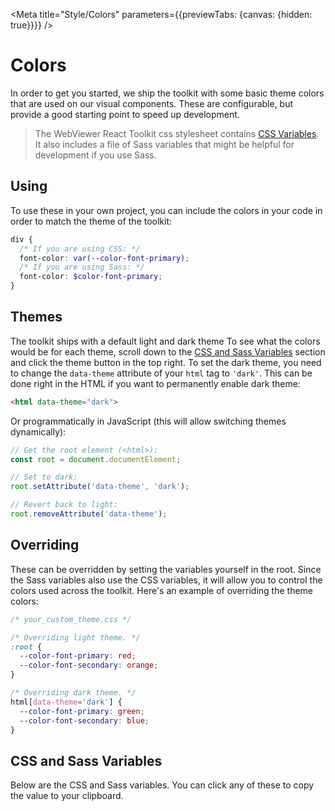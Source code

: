 
<Meta title="Style/Colors" parameters={{previewTabs: {canvas: {hidden: true}}}} />

# Colors

In order to get you started, we ship the toolkit with some basic theme colors
that are used on our visual components. These are configurable, but provide a
good starting point to speed up development.

> The WebViewer React Toolkit css stylesheet contains
> [CSS Variables](https://developer.mozilla.org/en-US/docs/Web/CSS/Using_CSS_custom_properties).
> It also includes a file of Sass variables that might be helpful for development
> if you use Sass.

## Using

To use these in your own project, you can include the colors in your code in
order to match the theme of the toolkit:

```scss
div {
  /* If you are using CSS: */
  font-color: var(--color-font-primary);
  /* If you are using Sass: */
  font-color: $color-font-primary;
}
```

## Themes

The toolkit ships with a default light and dark theme To see what the colors
would be for each theme, scroll down to the
[CSS and Sass Variables](#css-and-sass-variables) section and click the theme
button in the top right. To set the dark theme, you need to change the `data-theme`
attribute of your `html` tag to `'dark'`. This can be done right in the HTML if
you want to permanently enable dark theme:

```html
<html data-theme="dark">
```

Or programmatically in JavaScript (this will allow switching themes dynamically):

```js
// Get the root element (<html>):
const root = document.documentElement;

// Set to dark:
root.setAttribute('data-theme', 'dark');

// Revert back to light:
root.removeAttribute('data-theme');
```

## Overriding

These can be overridden by setting the variables yourself in the root. Since the
Sass variables also use the CSS variables, it will allow you to control the
colors used across the toolkit. Here's an example of overriding the theme colors:

```css
/* your_custom_theme.css */

/* Overriding light theme. */
:root {
  --color-font-primary: red;
  --color-font-secondary: orange;
}

/* Overriding dark theme. */
html[data-theme='dark'] {
  --color-font-primary: green;
  --color-font-secondary: blue;
}
```

## CSS and Sass Variables

Below are the CSS and Sass variables. You can click any of these to copy the
value to your clipboard.

<Theme />